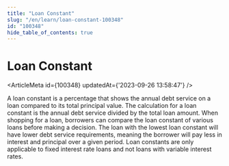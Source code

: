 ```yaml
---
title: "Loan Constant"
slug: "/en/learn/loan-constant-100348"
id: "100348"
hide_table_of_contents: true
---
```



# Loan Constant

<ArticleMeta id={100348} updatedAt={'2023-09-26 13:58:47'} />
<div className='border-solid border-b border-t-0 my-4 border-[var(--ifm-color-gray-300)]' />

A loan constant is a percentage that shows the annual debt service on a loan compared to its total principal value. The calculation for a loan constant is the annual debt service divided by the total loan amount. When shopping for a loan, borrowers can compare the loan constant of various loans before making a decision. The loan with the lowest loan constant will have lower debt service requirements, meaning the borrower will pay less in interest and principal over a given period. Loan constants are only applicable to fixed interest rate loans and not loans with variable interest rates.
